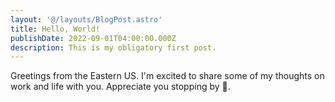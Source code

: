 ```yaml
---
layout: '@/layouts/BlogPost.astro'
title: Hello, World!
publishDate: 2022-09-01T04:00:00.000Z
description: This is my obligatory first post.
---
```



Greetings from the Eastern US. I'm excited to share some of my thoughts on work and life with you. Appreciate you stopping by 🫡.

<div class="my-4">
  <Counter initialValue={1} client:load />
</div>
